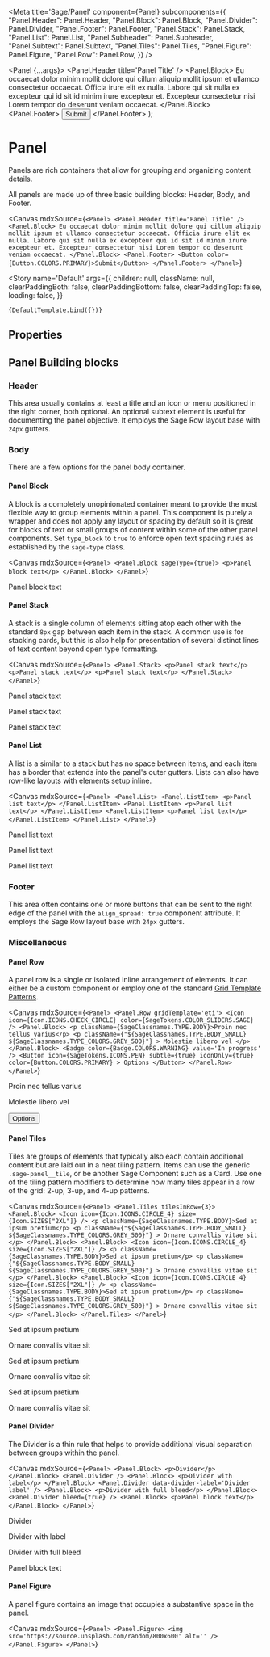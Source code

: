 
<Meta
  title='Sage/Panel'
  component={Panel}
  subcomponents={{
    "Panel.Header": Panel.Header,
    "Panel.Block": Panel.Block,
    "Panel.Divider": Panel.Divider,
    "Panel.Footer": Panel.Footer,
    "Panel.Stack": Panel.Stack,
    "Panel.List": Panel.List,
    "Panel.Subheader": Panel.Subheader,
    "Panel.Subtext": Panel.Subtext,
    "Panel.Tiles": Panel.Tiles,
    "Panel.Figure": Panel.Figure,
    "Panel.Row": Panel.Row,
  }}
/>

  <Panel {...args}>
    <Panel.Header title='Panel Title' />
    <Panel.Block>
      Eu occaecat dolor minim mollit dolore qui cillum aliquip mollit ipsum et
      ullamco consectetur occaecat. Officia irure elit ex nulla. Labore qui sit
      nulla ex excepteur qui id sit id minim irure excepteur et. Excepteur
      consectetur nisi Lorem tempor do deserunt veniam occaecat.
    </Panel.Block>
    <Panel.Footer>
      <Button color={Button.COLORS.PRIMARY}>Submit</Button>
    </Panel.Footer>
  </Panel>
);

# Panel

Panels are rich containers that allow for grouping and organizing content details.

All panels are made up of three basic building blocks: Header, Body, and Footer.

<Canvas
  mdxSource={`
  <Panel>
    <Panel.Header title="Panel Title" />
    <Panel.Block>
      Eu occaecat dolor minim mollit dolore qui cillum aliquip mollit ipsum et
      ullamco consectetur occaecat. Officia irure elit ex nulla. Labore qui
      sit nulla ex excepteur qui id sit id minim irure excepteur et. Excepteur
      consectetur nisi Lorem tempor do deserunt veniam occaecat.
    </Panel.Block>
    <Panel.Footer>
      <Button color={Button.COLORS.PRIMARY}>Submit</Button>
    </Panel.Footer>
  </Panel>
`}
>
  <Story
    name='Default'
    args={{
      children: null,
      className: null,
      clearPaddingBoth: false,
      clearPaddingBottom: false,
      clearPaddingTop: false,
      loading: false,
    }}
  >
    {DefaultTemplate.bind({})}
  </Story>
</Canvas>

## Properties

<ArgsTable of={Panel} />

## Panel Building blocks

### Header

This area usually contains at least a title and an icon or menu positioned in the right corner, both optional. An optional subtext element is useful for documenting the panel objective. It employs the Sage Row layout base with `24px` gutters.

### Body

There are a few options for the panel body container.

#### Panel Block

A block is a completely unopinionated container meant to provide the most flexible way to group elements within a panel. This component is purely a wrapper and does not apply any layout or spacing by default so it is great for blocks of text or small groups of content within some of the other panel components. Set `type_block` to `true` to enforce open text spacing rules as established by the `sage-type` class.

<Canvas
  mdxSource={`
    <Panel>
      <Panel.Block sageType={true}>
        <p>Panel block text</p>
      </Panel.Block>
    </Panel>
  `}
>
  <Story name='Block'>
    <Panel>
      <Panel.Block>
        <p>Panel block text</p>
      </Panel.Block>
    </Panel>
  </Story>
</Canvas>

#### Panel Stack

A stack is a single column of elements sitting atop each other with the standard `8px` gap between each item in the stack. A common use is for stacking cards, but this is also help for presentation of several distinct lines of text content beyond open type formatting.

<Canvas
  mdxSource={`
    <Panel>
      <Panel.Stack>
        <p>Panel stack text</p>
        <p>Panel stack text</p>
        <p>Panel stack text</p>
      </Panel.Stack>
    </Panel>
  `}
>
  <Story name='Stack'>
    <Panel>
      <Panel.Stack>
        <p>Panel stack text</p>
        <p>Panel stack text</p>
        <p>Panel stack text</p>
      </Panel.Stack>
    </Panel>
  </Story>
</Canvas>

#### Panel List

A list is a similar to a stack but has no space between items, and each item has a border that extends into the panel's outer gutters. Lists can also have row-like layouts with elements setup inline.

<Canvas
  mdxSource={`
    <Panel>
      <Panel.List>
        <Panel.ListItem>
          <p>Panel list text</p>
        </Panel.ListItem>
        <Panel.ListItem>
          <p>Panel list text</p>
        </Panel.ListItem>
        <Panel.ListItem>
          <p>Panel list text</p>
        </Panel.ListItem>
      </Panel.List>
    </Panel>
  `}
>
  <Story name='List'>
    <Panel>
      <Panel.List>
        <Panel.ListItem>
          <p>Panel list text</p>
        </Panel.ListItem>
        <Panel.ListItem>
          <p>Panel list text</p>
        </Panel.ListItem>
        <Panel.ListItem>
          <p>Panel list text</p>
        </Panel.ListItem>
      </Panel.List>
    </Panel>
  </Story>
</Canvas>

### Footer

This area often contains one or more buttons that can be sent to the right edge of the panel with the `align_spread: true` component attribute. It employs the Sage Row layout base with `24px` gutters.

### Miscellaneous

#### Panel Row

A panel row is a single or isolated inline arrangement of elements. It can either be a custom component or employ one of the standard [Grid Template Patterns](https://sage.kajabi.com/pages/patterns/grid_templates).

<Canvas
  mdxSource={`
    <Panel>
      <Panel.Row gridTemplate='eti'>
        <Icon
          icon={Icon.ICONS.CHECK_CIRCLE}
          color={SageTokens.COLOR_SLIDERS.SAGE}
        />
        <Panel.Block>
          <p className={SageClassnames.TYPE.BODY}>Proin nec tellus varius</p>
          <p
            className={"${SageClassnames.TYPE.BODY_SMALL} ${SageClassnames.TYPE_COLORS.GREY_500}"}
          >
            Molestie libero vel
          </p>
        </Panel.Block>
        <Badge color={Badge.COLORS.WARNING} value='In progress' />
        <Button
          icon={SageTokens.ICONS.PEN}
          subtle={true}
          iconOnly={true}
          color={Button.COLORS.PRIMARY}
        >
          Options
        </Button>
      </Panel.Row>
    </Panel>
  `}
>
  <Story name='Row'>
    <Panel>
      <Panel.Row gridTemplate='eti'>
        <Icon
          icon={Icon.ICONS.CHECK_CIRCLE}
          color={SageTokens.COLOR_SLIDERS.SAGE}
        />
        <Panel.Block>
          <p className={SageClassnames.TYPE.BODY}>Proin nec tellus varius</p>
          <p
            className={`${SageClassnames.TYPE.BODY_SMALL} ${SageClassnames.TYPE_COLORS.GREY_500}`}
          >
            Molestie libero vel
          </p>
        </Panel.Block>
        <Badge color={Badge.COLORS.WARNING} value='In progress' />
        <Button
          icon={SageTokens.ICONS.PEN}
          subtle={true}
          iconOnly={true}
          color={Button.COLORS.PRIMARY}
        >
          Options
        </Button>
      </Panel.Row>
    </Panel>
  </Story>
</Canvas>

#### Panel Tiles

Tiles are groups of elements that typically also each contain additional content but are laid out in a neat tiling pattern. Items can use the generic `.sage-panel__tile`, or be another Sage Component such as a Card. Use one of the tiling pattern modifiers to determine how many tiles appear in a row of the grid: 2-up, 3-up, and 4-up patterns.

<Canvas
  mdxSource={`
    <Panel>
      <Panel.Tiles tilesInRow={3}>
        <Panel.Block>
          <Icon icon={Icon.ICONS.CIRCLE_4} size={Icon.SIZES["2XL"]} />
          <p className={SageClassnames.TYPE.BODY}>Sed at ipsum pretium</p>
          <p
            className={"${SageClassnames.TYPE.BODY_SMALL} ${SageClassnames.TYPE_COLORS.GREY_500}"}
          >
            Ornare convallis vitae sit
          </p>
        </Panel.Block>
        <Panel.Block>
          <Icon icon={Icon.ICONS.CIRCLE_4} size={Icon.SIZES["2XL"]} />
          <p className={SageClassnames.TYPE.BODY}>Sed at ipsum pretium</p>
          <p
            className={"${SageClassnames.TYPE.BODY_SMALL} ${SageClassnames.TYPE_COLORS.GREY_500}"}
          >
            Ornare convallis vitae sit
          </p>
        </Panel.Block>
        <Panel.Block>
          <Icon icon={Icon.ICONS.CIRCLE_4} size={Icon.SIZES["2XL"]} />
          <p className={SageClassnames.TYPE.BODY}>Sed at ipsum pretium</p>
          <p
            className={"${SageClassnames.TYPE.BODY_SMALL} ${SageClassnames.TYPE_COLORS.GREY_500}"}
          >
            Ornare convallis vitae sit
          </p>
        </Panel.Block>
      </Panel.Tiles>
    </Panel>
  `}
>
  <Story name='Tiles'>
    <Panel>
      <Panel.Tiles tilesInRow={3}>
        <Panel.Block>
          <Icon icon={Icon.ICONS.CIRCLE_4} size={Icon.SIZES["2XL"]} />
          <p className={SageClassnames.TYPE.BODY}>Sed at ipsum pretium</p>
          <p
            className={`${SageClassnames.TYPE.BODY_SMALL} ${SageClassnames.TYPE_COLORS.GREY_500}`}
          >
            Ornare convallis vitae sit
          </p>
        </Panel.Block>
        <Panel.Block>
          <Icon icon={Icon.ICONS.CIRCLE_4} size={Icon.SIZES["2XL"]} />
          <p className={SageClassnames.TYPE.BODY}>Sed at ipsum pretium</p>
          <p
            className={`${SageClassnames.TYPE.BODY_SMALL} ${SageClassnames.TYPE_COLORS.GREY_500}`}
          >
            Ornare convallis vitae sit
          </p>
        </Panel.Block>
        <Panel.Block>
          <Icon icon={Icon.ICONS.CIRCLE_4} size={Icon.SIZES["2XL"]} />
          <p className={SageClassnames.TYPE.BODY}>Sed at ipsum pretium</p>
          <p
            className={`${SageClassnames.TYPE.BODY_SMALL} ${SageClassnames.TYPE_COLORS.GREY_500}`}
          >
            Ornare convallis vitae sit
          </p>
        </Panel.Block>
      </Panel.Tiles>
    </Panel>
  </Story>
</Canvas>

#### Panel Divider

The Divider is a thin rule that helps to provide additional visual separation between groups within the panel.

<Canvas
  mdxSource={`
    <Panel>
      <Panel.Block>
        <p>Divider</p>
      </Panel.Block>
      <Panel.Divider />
      <Panel.Block>
        <p>Divider with label</p>
      </Panel.Block>
      <Panel.Divider data-divider-label='Divider label' />
      <Panel.Block>
        <p>Divider with full bleed</p>
      </Panel.Block>
      <Panel.Divider bleed={true} />
      <Panel.Block>
        <p>Panel block text</p>
      </Panel.Block>
    </Panel>
  `}
>
  <Story name='Divider'>
    <Panel>
      <Panel.Block>
        <p>Divider</p>
      </Panel.Block>
      <Panel.Divider />
      <Panel.Block>
        <p>Divider with label</p>
      </Panel.Block>
      <Panel.Divider data-divider-label='Divider label' />
      <Panel.Block>
        <p>Divider with full bleed</p>
      </Panel.Block>
      <Panel.Divider bleed={true} />
      <Panel.Block>
        <p>Panel block text</p>
      </Panel.Block>
    </Panel>
  </Story>
</Canvas>

#### Panel Figure

A panel figure contains an image that occupies a substantive space in the panel.

<Canvas
  mdxSource={`
    <Panel>
      <Panel.Figure>
        <img src='https://source.unsplash.com/random/800x600' alt='' />
      </Panel.Figure>
    </Panel>
  `}
>
  <Story name='Figure'>
    <Panel>
      <Panel.Figure>
        <img src='https://source.unsplash.com/random/800x600' alt='' />
      </Panel.Figure>
    </Panel>
  </Story>
</Canvas>
